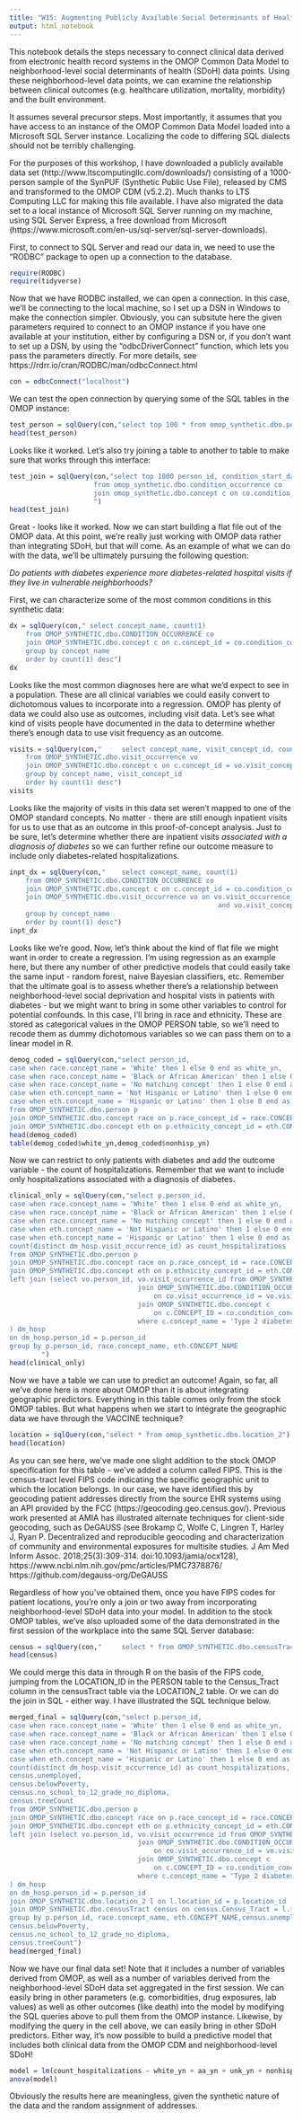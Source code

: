 ---
title: "W15: Augmenting Publicly Available Social Determinants of Health Datasets with Clinical Data to Power Multi-Institutional Clinical Research"
output: html_notebook
---

This notebook details the steps necessary to connect clinical data derived from electronic health record systems in the OMOP Common Data Model to neighborhood-level social determinants of health (SDoH) data points. Using these neighborhood-level data points, we can examine the relationship between clinical outcomes (e.g. healthcare utilization, mortality, morbidity) and the built environment.

It assumes several precursor steps. Most importantly, it assumes that you have access to an instance of the OMOP Common Data Model loaded into a Microsoft SQL Server instance. Localizing the code to differing SQL dialects should not be terribly challenging.

For the purposes of this workshop, I have downloaded a publicly available data set (http://www.ltscomputingllc.com/downloads/) consisting of a 1000-person sample of the SynPUF (Synthetic Public Use File), released by CMS and transformed to the OMOP CDM (v5.2.2). Much thanks to LTS Computing LLC for making this file available. I have also migrated the data set to a local instance of Microsoft SQL Server running on my machine, using SQL Server Express, a free download from Microsoft (https://www.microsoft.com/en-us/sql-server/sql-server-downloads). 

First, to connect to SQL Server and read our data in, we need to use the "RODBC" package to open up a connection to the database.

```{r}
require(RODBC)
require(tidyverse)
```

Now that we have RODBC installed, we can open a connection. In this case, we'll be connecting to the local machine, so I set up a DSN in Windows to make the connection simpler. Obviously, you can subsitute here the given parameters required to connect to an OMOP instance if you have one available at your institution, either by configuring a DSN or, if you don't want to set up a DSN, by using the "odbcDriverConnect" function, which lets you pass the parameters directly. For more details, see https://rdrr.io/cran/RODBC/man/odbcConnect.html

```{r}
con = odbcConnect("localhost")
```

We can test the open connection by querying some of the SQL tables in the OMOP instance:

```{r}
test_person = sqlQuery(con,"select top 100 * from omop_synthetic.dbo.person")
head(test_person)
```

Looks like it worked. Let's also try joining a table to another to table to make sure that works through this interface:

```{r}
test_join = sqlQuery(con,"select top 1000 person_id, condition_start_date, concept_name as condition_name
                     from omop_synthetic.dbo.condition_occurrence co
                     join omop_synthetic.dbo.concept c on co.condition_concept_id = c.concept_id
                     ")
head(test_join)
```


Great - looks like it worked. Now we can start building a flat file out of the OMOP data. At this point, we're really just working with OMOP data rather than integrating SDoH, but that will come. As an example of what we can do with the data, we'll be ultimately pursuing the following question:

*Do patients with diabetes experience more diabetes-related hospital visits if they live in vulnerable neighborhoods?*

First, we can characterize some of the most common conditions in this synthetic data:

```{r}
dx = sqlQuery(con,"	select concept_name, count(1)
	from OMOP_SYNTHETIC.dbo.CONDITION_OCCURRENCE co
	join OMOP_SYNTHETIC.dbo.concept c on c.concept_id = co.condition_concept_id
	group by concept_name
	order by count(1) desc")
dx
```

Looks like the most common diagnoses here are what we'd expect to see in a population. These are all clinical variables we could easily convert to dichotomous values to incorporate into a regression. OMOP has plenty of data we could also use as outcomes, including visit data. Let's see what kind of visits people have documented in the data to determine whether there's enough data to use visit frequency as an outcome.
```{r}
visits = sqlQuery(con,"		select concept_name, visit_concept_id, count(1)
	from OMOP_SYNTHETIC.dbo.visit_occurrence vo
	join OMOP_SYNTHETIC.dbo.concept c on c.concept_id = vo.visit_concept_id
	group by concept_name, visit_concept_id
	order by count(1) desc")
visits
```
Looks like the majority of visits in this data set weren't mapped to one of the OMOP standard concepts. No matter - there are still enough inpatient visits for us to use that as an outcome in this proof-of-concept analysis. Just to be sure, let's determine whether there are inpatient visits *associated with a diagnosis of diabetes* so we can further refine our outcome measure to include only diabetes-related hospitalizations.
```{r}
inpt_dx = sqlQuery(con,"	select concept_name, count(1)
	from OMOP_SYNTHETIC.dbo.CONDITION_OCCURRENCE co
	join OMOP_SYNTHETIC.dbo.concept c on c.concept_id = co.condition_concept_id
	join OMOP_SYNTHETIC.dbo.visit_occurrence vo on vo.visit_occurrence_id = co.visit_occurrence_id
													and vo.visit_concept_id = 9201
	group by concept_name
	order by count(1) desc")
inpt_dx
```
Looks like we're good. Now, let's think about the kind of flat file we might want in order to create a regression. I'm using regression as an example here, but there any number of other predictive models that could easily take the same input - random forest, naive Bayesian classifiers, etc. Remember that the ultimate goal is to assess whether there's a relationship between neighborhood-level social deprivation and hospital vists in patients with diabetes - but we might want to bring in some other variables to control for potential confounds. In this case, I'll bring in race and ethnicity. These are stored as categorical values in the OMOP PERSON table, so we'll need to recode them as dummy dichotomous variables so we can pass them on to a linear model in R.
```{r}
demog_coded = sqlQuery(con,"select person_id, 
case when race.concept_name = 'White' then 1 else 0 end as white_yn,
case when race.concept_name = 'Black or African American' then 1 else 0 end as aa_yn,
case when race.concept_name = 'No matching concept' then 1 else 0 end as unk_yn,
case when eth.concept_name = 'Not Hispanic or Latino' then 1 else 0 end as nonhisp_yn,
case when eth.concept_name = 'Hispanic or Latino' then 1 else 0 end as hisp_yn
from OMOP_SYNTHETIC.dbo.person p
join OMOP_SYNTHETIC.dbo.concept race on p.race_concept_id = race.CONCEPT_ID
join OMOP_SYNTHETIC.dbo.concept eth on p.ethnicity_concept_id = eth.CONCEPT_ID")
head(demog_coded)
table(demog_coded$white_yn,demog_coded$nonhisp_yn)
```
Now we can restrict to only patients with diabetes and add the outcome variable - the count of hospitalizations. Remember that we want to include only hospitalizations associated with a diagnosis of diabetes.
```{r}
clinical_only = sqlQuery(con,"select p.person_id, 
case when race.concept_name = 'White' then 1 else 0 end as white_yn,
case when race.concept_name = 'Black or African American' then 1 else 0 end as aa_yn,
case when race.concept_name = 'No matching concept' then 1 else 0 end as unk_yn,
case when eth.concept_name = 'Not Hispanic or Latino' then 1 else 0 end as nonhisp_yn,
case when eth.concept_name = 'Hispanic or Latino' then 1 else 0 end as hisp_yn,
count(distinct dm_hosp.visit_occurrence_id) as count_hospitalizations
from OMOP_SYNTHETIC.dbo.person p
join OMOP_SYNTHETIC.dbo.concept race on p.race_concept_id = race.CONCEPT_ID
join OMOP_SYNTHETIC.dbo.concept eth on p.ethnicity_concept_id = eth.CONCEPT_ID
left join (select vo.person_id, vo.visit_occurrence_id from OMOP_SYNTHETIC.dbo.visit_occurrence vo 
								join OMOP_SYNTHETIC.dbo.CONDITION_OCCURRENCE co
									on co.visit_occurrence_id = vo.visit_occurrence_id
								join OMOP_SYNTHETIC.dbo.concept c
									on c.CONCEPT_ID = co.condition_concept_id
								where c.concept_name = 'Type 2 diabetes mellitus'
) dm_hosp
on dm_hosp.person_id = p.person_id 
group by p.person_id, race.concept_name, eth.CONCEPT_NAME
		")
head(clinical_only)
```

Now we have a table we can use to predict an outcome! Again, so far, all we've done here is more about OMOP than it is about integrating geographic predictors. Everything in this table comes only from the stock OMOP tables. But what happens when we start to integrate the geographic data we have through the VACCINE technique?

```{r}
location = sqlQuery(con,"select * from omop_synthetic.dbo.location_2")
head(location)
```

As you can see here, we've made one slight addition to the stock OMOP specification for this table - we've added a column called FIPS. This is the census-tract level FIPS code indicating the specific geographic unit to which the location belongs. In our case, we have identified this by geocoding patient addresses directly from the source EHR systems using an API provided by the FCC (https://geocoding.geo.census.gov/). Previous work presented at AMIA has illustrated alternate techniques for client-side geocoding, such as DeGAUSS (see Brokamp C, Wolfe C, Lingren T, Harley J, Ryan P. Decentralized and reproducible geocoding and characterization of community and environmental exposures for multisite studies. J Am Med Inform Assoc. 2018;25(3):309-314. doi:10.1093/jamia/ocx128), https://www.ncbi.nlm.nih.gov/pmc/articles/PMC7378876/ https://github.com/degauss-org/DeGAUSS

Regardless of how you've obtained them, once you have FIPS codes for patient locations, you're only a join or two away from incorporating neighborhood-level SDoH data into your model. In addition to the stock OMOP tables, we've also uploaded some of the data demonstrated in the first session of the workplace into the same SQL Server database:

```{r}
census = sqlQuery(con,"		select * from OMOP_SYNTHETIC.dbo.censusTract")
head(census)
```

We could merge this data in through R on the basis of the FIPS code, jumping from the LOCATION_ID in the PERSON table to the Census_Tract column in the censusTract table via the LOCATION_2 table. Or we can do the join in SQL - either way. I have illustrated the SQL technique below.

```{r}
merged_final = sqlQuery(con,"select p.person_id, 
case when race.concept_name = 'White' then 1 else 0 end as white_yn,
case when race.concept_name = 'Black or African American' then 1 else 0 end as aa_yn,
case when race.concept_name = 'No matching concept' then 1 else 0 end as unk_yn,
case when eth.concept_name = 'Not Hispanic or Latino' then 1 else 0 end as nonhisp_yn,
case when eth.concept_name = 'Hispanic or Latino' then 1 else 0 end as hisp_yn,
count(distinct dm_hosp.visit_occurrence_id) as count_hospitalizations,
census.unemployed,
census.belowPoverty,
census.no_school_to_12_grade_no_diploma,
census.treeCount
from OMOP_SYNTHETIC.dbo.person p
join OMOP_SYNTHETIC.dbo.concept race on p.race_concept_id = race.CONCEPT_ID
join OMOP_SYNTHETIC.dbo.concept eth on p.ethnicity_concept_id = eth.CONCEPT_ID
left join (select vo.person_id, vo.visit_occurrence_id from OMOP_SYNTHETIC.dbo.visit_occurrence vo 
								join OMOP_SYNTHETIC.dbo.CONDITION_OCCURRENCE co
									on co.visit_occurrence_id = vo.visit_occurrence_id
								join OMOP_SYNTHETIC.dbo.concept c
									on c.CONCEPT_ID = co.condition_concept_id
								where c.concept_name = 'Type 2 diabetes mellitus'
) dm_hosp
on dm_hosp.person_id = p.person_id 
join OMOP_SYNTHETIC.dbo.location_2 l on l.location_id = p.location_id
join OMOP_SYNTHETIC.dbo.censusTract census on census.Census_Tract = l.fips
group by p.person_id, race.concept_name, eth.CONCEPT_NAME,census.unemployed,
census.belowPoverty,
census.no_school_to_12_grade_no_diploma,
census.treeCount")
head(merged_final)
```

Now we have our final data set! Note that it includes a number of variables derived from OMOP, as well as a number of variables derived from the neighborhood-level SDoH data set aggregated in the first session. We can easily bring in other parameters (e.g. comorbidities, drug exposures, lab values) as well as other outcomes (like death) into the model by modifying the SQL queries above to pull them from the OMOP instance. Likewise, by modifying the query in the cell above, we can easily bring in other SDoH predictors. Either way, it's now possible to build a predictive model that includes both clinical data from the OMOP CDM and neighborhood-level SDoH!
```{r}
model = lm(count_hospitalizations ~ white_yn + aa_yn + unk_yn + nonhisp_yn + hisp_yn + belowPoverty, data = merged_final)
anova(model)
```

Obviously the results here are meaningless, given the synthetic nature of the data and the random assignment of addresses.